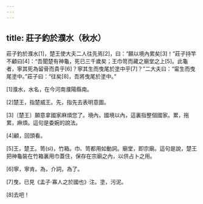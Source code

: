 ```yaml
---
---
---
```

title: 莊子釣於濮水（秋水）
---



莊子釣於濮水[1]，楚王使大夫二人往先焉[2]，曰：“願以境內累矣[3]！”莊子持竿不顧曰[4]：“吾聞楚有神龜，死已三千歲矣；王巾笥而藏之廟堂之上[5]。此龜者，寧其死為留骨而貴乎[6]？寧其生而曳尾於塗中乎[7]？”二大夫曰：“甯生而曳尾塗中。”莊子曰：“往矣[8]，吾將曳尾於塗中。”

[1]濮水，水名，在今河南濮陽縣南。

[2]楚王，指楚威王。先，指先去表明意圖。

[3]〔楚王〕願意拿國家麻煩您了。境內，國境以內，這裏指整個國家。累，拖累，麻煩。這句是委婉的說法。

[4]顧，回頭看。

[5]王，楚王。笥(sì)，竹箱。巾、笥都用如動詞。廟堂，即宗廟。這句是說，楚王把神龜裝在竹箱裏用巾蓋住，保存在宗廟之內，以供占卜之用。

[6]寧，寧肯。為，介詞，為了。

[7]曳，已見《孟子·寡人之於國也》注。塗，污泥。

[8]去吧！